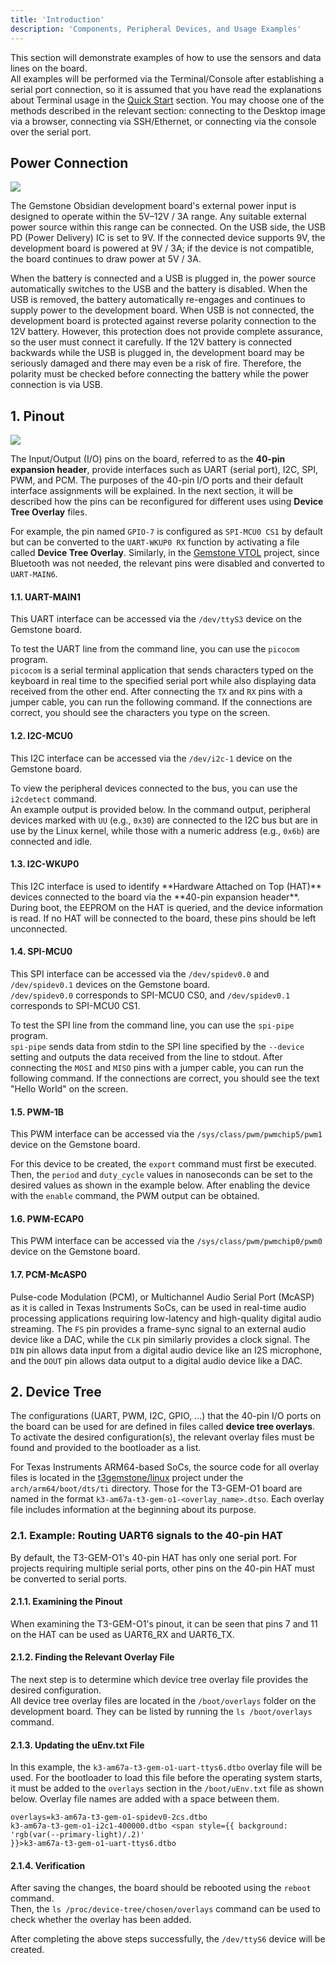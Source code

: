 ```yaml
---
title: 'Introduction'
description: 'Components, Peripheral Devices, and Usage Examples'
---
```



This section will demonstrate examples of how to use the sensors and data lines on the board.  
All examples will be performed via the Terminal/Console after establishing a serial port connection,
so it is assumed that you have read the explanations about Terminal usage in the [Quick Start](../../../quickstart)
section. You may choose one of the methods described in the relevant section: connecting to the Desktop image via a
browser, connecting via SSH/Ethernet, or connecting via the console over the serial port.

## Power Connection

<Frame caption="Todo: Examples of power connection">
  <img className="rounded-lg" noZoom src="/images/o1-board/33-power-with-battery.jpg" />
</Frame>

The Gemstone Obsidian development board's external power input is designed to operate within the 5V–12V / 3A range. Any suitable external power source within this range can be connected. On the USB side, the USB PD (Power Delivery) IC is set to 9V. If the connected device supports 9V, the development board is powered at 9V / 3A; if the device is not compatible, the board continues to draw power at 5V / 3A.

<Tip>
When the battery is connected and a USB is plugged in, the power source automatically switches to the USB and the battery is disabled. When the USB is removed, the battery automatically re-engages and continues to supply power to the development board.
</Tip>

<Danger>
When USB is not connected, the development board is protected against reverse polarity connection to the 12V battery. However, this protection does not provide complete assurance, so the user must connect it carefully.
</Danger>

<Danger>
If the 12V battery is connected backwards while the USB is plugged in, the development board may be seriously damaged and there may even be a risk of fire. Therefore, the polarity must be checked before connecting the battery while the power connection is via USB.
</Danger>

## 1. Pinout

<Frame caption="Todo: Photos for the GPIO pins of the board">
  <img className="rounded-lg" noZoom src="/images/o1-board/29-gpio.jpg" />
</Frame>

The Input/Output (I/O) pins on the board, referred to as the **40-pin expansion header**, provide interfaces such
as UART (serial port), I2C, SPI, PWM, and PCM. The purposes of the 40-pin I/O ports and their default interface
assignments will be explained. In the next section, it will be described how the pins can be reconfigured for
different uses using **Device Tree Overlay** files.

For example, the pin named `GPIO-7` is configured as `SPI-MCU0 CS1` by default but can be converted to
the `UART-WKUP0 RX` function by activating a file called **Device Tree Overlay**. Similarly, in the
[Gemstone VTOL](../../../projects/vtol) project, since Bluetooth was not needed, the relevant pins were
disabled and converted to `UART-MAIN6`.

<SnippetPinout func="FUNCTION" />

#### 1.1. UART-MAIN1

This UART interface can be accessed via the `/dev/ttyS3` device on the Gemstone board.

To test the UART line from the command line, you can use the `picocom` program.  
`picocom` is a serial terminal application that sends characters typed on the keyboard in real time to the
specified serial port while also displaying data received from the other end. After connecting the `TX` and `RX` pins
with a jumper cable, you can run the following command. If the connections are correct, you should see the characters
you type on the screen.

<SnippetPicocomUart />

#### 1.2. I2C-MCU0

This I2C interface can be accessed via the `/dev/i2c-1` device on the Gemstone board.

To view the peripheral devices connected to the bus, you can use the `i2cdetect` command.  
An example output is provided below. In the command output, peripheral devices marked with `UU` (e.g., `0x30`) are
connected to the I2C bus but are in use by the Linux kernel, while those with a numeric address (e.g., `0x6b`) are
connected and idle.

<SnippetI2cDetect />

#### 1.3. I2C-WKUP0

<Warning>
This I2C interface is used to identify **Hardware Attached on Top (HAT)** devices connected to the board via the
**40-pin expansion header**. During boot, the EEPROM on the HAT is queried, and the device information is read. If
no HAT will be connected to the board, these pins should be left unconnected.
</Warning>

#### 1.4. SPI-MCU0

This SPI interface can be accessed via the `/dev/spidev0.0` and `/dev/spidev0.1` devices on the Gemstone board.  
`/dev/spidev0.0` corresponds to SPI-MCU0 CS0, and `/dev/spidev0.1` corresponds to SPI-MCU0 CS1.

To test the SPI line from the command line, you can use the `spi-pipe` program.  
`spi-pipe` sends data from stdin to the SPI line specified by the `--device` setting and outputs the data received
from the line to stdout. After connecting the `MOSI` and `MISO` pins with a jumper cable, you can run the following
command. If the connections are correct, you should see the text "Hello World" on the screen.

<SnippetSPIHelloWorld />

#### 1.5. PWM-1B

This PWM interface can be accessed via the `/sys/class/pwm/pwmchip5/pwm1` device on the Gemstone board.

For this device to be created, the `export` command must first be executed.  
Then, the `period` and `duty_cycle` values in nanoseconds can be set to the desired values as shown in the example
below. After enabling the device with the `enable` command, the PWM output can be obtained.

<SnippetPWM1B />

#### 1.6. PWM-ECAP0

This PWM interface can be accessed via the `/sys/class/pwm/pwmchip0/pwm0` device on the Gemstone board.

<SnippetPWMEcap0 />

#### 1.7. PCM-McASP0

Pulse-code Modulation (PCM), or Multichannel Audio Serial Port (McASP) as it is called in Texas Instruments SoCs,
can be used in real-time audio processing applications requiring low-latency and high-quality digital audio
streaming. The `FS` pin provides a frame-sync signal to an external audio device like a DAC, while the `CLK`
pin similarly provides a clock signal. The `DIN` pin allows data input from a digital audio device like an
I2S microphone, and the `DOUT` pin allows data output to a digital audio device like a DAC.

## 2. Device Tree

The configurations (UART, PWM, I2C, GPIO, ...) that the 40-pin I/O ports on the board can be used for are defined
in files called **device tree overlays**. To activate the desired configuration(s), the relevant overlay files
must be found and provided to the bootloader as a list.

For Texas Instruments ARM64-based SoCs, the source code for all overlay files is located in the
[t3gemstone/linux](https://github.com/t3gemstone/linux) project under the `arch/arm64/boot/dts/ti` directory.
Those for the T3-GEM-O1 board are named in the format `k3-am67a-t3-gem-o1-<overlay_name>.dtso`. Each overlay
file includes information at the beginning about its purpose.

### 2.1. Example: Routing UART6 signals to the 40-pin HAT

By default, the T3-GEM-O1's 40-pin HAT has only one serial port. For projects requiring multiple serial ports,
other pins on the 40-pin HAT must be converted to serial ports.

#### 2.1.1. Examining the Pinout

When examining the T3-GEM-O1's pinout, it can be seen that pins 7 and 11 on the HAT can be used as UART6_RX and UART6_TX.

#### 2.1.2. Finding the Relevant Overlay File

The next step is to determine which device tree overlay file provides the desired configuration.  
All device tree overlay files are located in the `/boot/overlays` folder on the development board. They can be
listed by running the `ls /boot/overlays` command.

<SnippetDeviceTreeOverlays />

#### 2.1.3. Updating the uEnv.txt File

In this example, the `k3-am67a-t3-gem-o1-uart-ttys6.dtbo` overlay file will be used. For the bootloader to load
this file before the operating system starts, it must be added to the `overlays` section in the `/boot/uEnv.txt`
file as shown below. Overlay file names are added with a space between them.

<code>overlays=k3-am67a-t3-gem-o1-spidev0-2cs.dtbo k3-am67a-t3-gem-o1-i2c1-400000.dtbo <span style={{ background: 'rgb(var(--primary-light)/.2)' }}>k3-am67a-t3-gem-o1-uart-ttys6.dtbo</span></code>

#### 2.1.4. Verification

After saving the changes, the board should be rebooted using the `reboot` command.  
Then, the `ls /proc/device-tree/chosen/overlays` command can be used to check whether the overlay has been added.

<SnippetCheckDTBS />

After completing the above steps successfully, the `/dev/ttyS6` device will be created.
